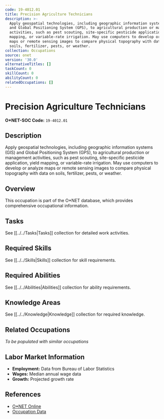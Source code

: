 ```yaml
---
code: 19-4012.01
title: Precision Agriculture Technicians
description: >-
  Apply geospatial technologies, including geographic information systems (GIS)
  and Global Positioning System (GPS), to agricultural production or management
  activities, such as pest scouting, site-specific pesticide application, yield
  mapping, or variable-rate irrigation. May use computers to develop or analyze
  maps or remote sensing images to compare physical topography with data on
  soils, fertilizer, pests, or weather.
collection: Occupations
source: onet
version: '30.0'
alternativeTitles: []
taskCount: 0
skillCount: 0
abilityCount: 0
relatedOccupations: []
---
```

# Precision Agriculture Technicians

**O*NET-SOC Code:** `19-4012.01`

## Description

Apply geospatial technologies, including geographic information systems (GIS) and Global Positioning System (GPS), to agricultural production or management activities, such as pest scouting, site-specific pesticide application, yield mapping, or variable-rate irrigation. May use computers to develop or analyze maps or remote sensing images to compare physical topography with data on soils, fertilizer, pests, or weather.

## Overview

This occupation is part of the O*NET database, which provides comprehensive occupational information.

## Tasks

See [[../../Tasks|Tasks]] collection for detailed work activities.

## Required Skills

See [[../../Skills|Skills]] collection for skill requirements.

## Required Abilities

See [[../../Abilities|Abilities]] collection for ability requirements.

## Knowledge Areas

See [[../../Knowledge|Knowledge]] collection for required knowledge.

## Related Occupations

*To be populated with similar occupations*

## Labor Market Information

- **Employment:** Data from Bureau of Labor Statistics
- **Wages:** Median annual wage data
- **Growth:** Projected growth rate

## References

- [O*NET Online](https://www.onetonline.org/link/summary/19-4012.01)
- [Occupation Data](https://www.onetcenter.org/)

